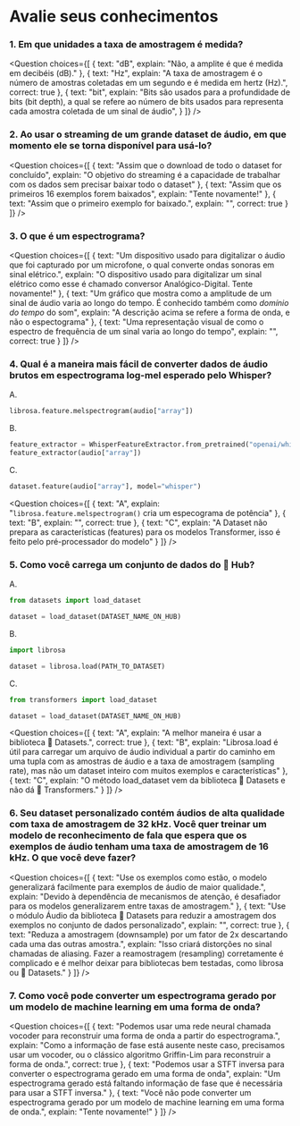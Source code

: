 <!-- DISABLE-FRONTMATTER-SECTIONS -->

# Avalie seus conhecimentos

### 1. Em que unidades a taxa de amostragem é medida?

<Question
	choices={[
		{
			text: "dB",
			explain: "Não, a amplite é que é medida em decibéis (dB)."
		},
		{
			text: "Hz",
			explain: "A taxa de amostragem é o número de amostras coletadas em um segundo e é medida em hertz (Hz).",
			correct: true
		},
		{
			text: "bit",
			explain: "Bits são usados para a profundidade de bits (bit depth), a qual se refere ao número de bits usados para representa cada amostra coletada de um sinal de áudio",
		}
	]}
/>

### 2. Ao usar o streaming de um grande dataset de áudio, em que momento ele se torna disponível para usá-lo?


<Question
	choices={[
		{
			text: "Assim que o download de todo o dataset for concluído",
			explain: "O objetivo do streaming é a capacidade de trabalhar com os dados sem precisar baixar todo o dataset"
		},
		{
			text: "Assim que os primeiros 16 exemplos forem baixados",
			explain: "Tente novamente!"
		},
		{
			text: "Assim que o primeiro exemplo for baixado.",
			explain: "",
			correct: true
		}
	]}
/>

### 3. O que é um espectrograma?

<Question
	choices={[
		{
			text: "Um dispositivo usado para digitalizar o áudio que foi capturado por um microfone, o qual converte ondas sonoras em sinal elétrico.",
			explain: "O dispositivo usado para digitalizar um sinal elétrico como esse é chamado conversor Analógico-Digital. Tente novamente!"
		},
		{
			text: "Um gráfico que mostra como a amplitude de um sinal de áudio varia ao longo do tempo. É conhecido também como *domínio do tempo* do som",
			explain: "A descrição acima se refere a forma de onda, e não o espectograma"
		},
		{
			text: "Uma representação visual de como o espectro de frequência de um sinal varia ao longo do tempo",
			explain: "",
			correct: true
		}
	]}
/>

### 4. Qual é a maneira mais fácil de converter dados de áudio brutos em espectrograma log-mel esperado pelo Whisper?

A.
```python
librosa.feature.melspectrogram(audio["array"])
```

B.
```python
feature_extractor = WhisperFeatureExtractor.from_pretrained("openai/whisper-small")
feature_extractor(audio["array"])
```

C.
```python
dataset.feature(audio["array"], model="whisper")
```

<Question
	choices={[
		{
			text: "A",
			explain: "`librosa.feature.melspectrogram()` cria um especograma de potência"
		},
		{
			text: "B",
			explain: "",
			correct: true
		},
		{
			text: "C",
			explain: "A Dataset não prepara as características (features) para os modelos Transformer, isso é feito pelo pré-processador do modelo"
		}
	]}
/>

### 5. Como você carrega um conjunto de dados do 🤗 Hub?

A.
```python
from datasets import load_dataset

dataset = load_dataset(DATASET_NAME_ON_HUB)
```

B.
```python
import librosa

dataset = librosa.load(PATH_TO_DATASET)
```

C.
```python
from transformers import load_dataset

dataset = load_dataset(DATASET_NAME_ON_HUB)
```

<Question
	choices={[
		{
			text: "A",
			explain: "A melhor maneira é usar a biblioteca 🤗 Datasets.",
			correct: true
		},
		{
			text: "B",
			explain: "Librosa.load é útil para carregar um arquivo de áudio individual a partir do caminho em uma tupla com as amostras de áudio e a taxa de amostragem (sampling rate), mas não um dataset inteiro com muitos exemplos e características"
		},
		{
			text: "C",
			explain: "O método load_dataset vem da biblioteca 🤗 Datasets e não dá 🤗 Transformers."
		}
	]}
/>

### 6. Seu dataset personalizado contém áudios de alta qualidade com taxa de amostragem de 32 kHz. Você quer treinar um modelo de reconhecimento de fala que espera que os exemplos de áudio tenham uma taxa de amostragem de 16 kHz. O que você deve fazer?


<Question
	choices={[
		{
			text: "Use os exemplos como estão, o modelo generalizará facilmente para exemplos de áudio de maior qualidade.",
			explain: "Devido à dependência de mecanismos de atenção, é desafiador para os modelos generalizarem entre taxas de amostragem."
		},
		{
			text: "Use o módulo Áudio da biblioteca 🤗 Datasets para reduzir a amostragem dos exemplos no conjunto de dados personalizado",
			explain: "",
			correct: true
		},
		{
			text: "Reduza a amostragem (downsample) por um fator de 2x descartando cada uma das outras amostra.",
			explain: "Isso criará distorções no sinal chamadas de aliasing. Fazer a reamostragem (resampling) corretamente é complicado e é melhor deixar para bibliotecas bem testadas, como librosa ou 🤗 Datasets."
		}
	]}
/>

### 7. Como você pode converter um espectrograma gerado por um modelo de machine learning em uma forma de onda?


<Question
	choices={[
		{
			text: "Podemos usar uma rede neural chamada vocoder para reconstruir uma forma de onda a partir do espectrograma.",
			explain: "Como a informação de fase está ausente neste caso, precisamos usar um vocoder, ou o clássico algoritmo Griffin-Lim para reconstruir a forma de onda.",
			correct: true
		},
		{
			text: "Podemos usar a STFT inversa para converter o espectrograma gerado em uma forma de onda",
			explain: "Um espectrograma gerado está faltando informação de fase que é necessária para usar a STFT inversa."
		},
		{
			text: "Você não pode converter um espectrograma gerado por um modelo de machine learning em uma forma de onda.",
			explain: "Tente novamente!"
		}
	]}
/>
